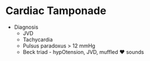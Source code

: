 # Cardiac Tamponade

-   Diagnosis
    -   JVD
    -   Tachycardia
    -   Pulsus paradoxus \> 12 mmHg
    -   Beck triad - hypOtension, JVD, muffled ❤️ sounds